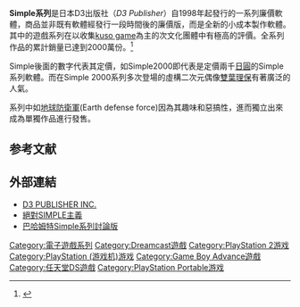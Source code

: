 '''Simple系列'''是日本D3出版社（''D3 Publisher''）自1998年起發行的一系列廉價軟體，商品並非既有軟體經發行一段時間後的廉價版，而是全新的小成本製作軟體。其中的遊戲系列在以收集[[kuso_game|kuso game]]為主的次文化團體中有極高的評價。全系列作品的累計銷量已達到2000萬份。<ref>{{Cite web |url=http://www.dsfanboy.com/2007/12/03/celebrating-simple-series-sales/ |title=存档副本 |accessdate=2009-01-14 |archive-date=2009-01-14 |archive-url=https://web.archive.org/web/20090114202918/http://www.dsfanboy.com/2007/12/03/celebrating-simple-series-sales/ |dead-url=no }}</ref>

Simple後面的數字代表其定價，如Simple2000即代表是定價兩千[[日圓|日圓]]的Simple系列軟體。而在Simple 2000系列多次登場的虛構二次元偶像[[雙葉理保|雙葉理保]]有著廣泛的人氣。

系列中如[[地球防衛軍|地球防衛軍]](Earth defense force)因為其趣味和惡搞性，進而獨立出來成為單獨作品進行發售。

== 参考文献 ==

{{reflist}}

== 外部連結 ==
*[http://www.d3p.co.jp/ D3 PUBLISHER INC.]{{Wayback|url=http://www.d3p.co.jp/ |date=20110216045522 }}
*[http://blog.goo.ne.jp/daikai-6 絕對SIMPLE主義]{{Wayback|url=http://blog.goo.ne.jp/daikai-6 |date=20060105050433 }}
*[https://web.archive.org/web/20100219065844/http://webbbs.gamer.com.tw/brdAnnounce.php?brd=SimpleSeries 巴哈姆特Simple系列討論版]

{{万代南梦宫电子游戏系列}}

[[Category:電子遊戲系列|Category:電子遊戲系列]]
[[Category:Dreamcast遊戲|Category:Dreamcast遊戲]]
[[Category:PlayStation_2游戏|Category:PlayStation 2游戏]]
[[Category:PlayStation_(游戏机)游戏|Category:PlayStation (游戏机)游戏]]
[[Category:Game_Boy_Advance遊戲|Category:Game Boy Advance遊戲]]
[[Category:任天堂DS遊戲|Category:任天堂DS遊戲]]
[[Category:PlayStation_Portable游戏|Category:PlayStation Portable游戏]]

{{kuso-stub}}